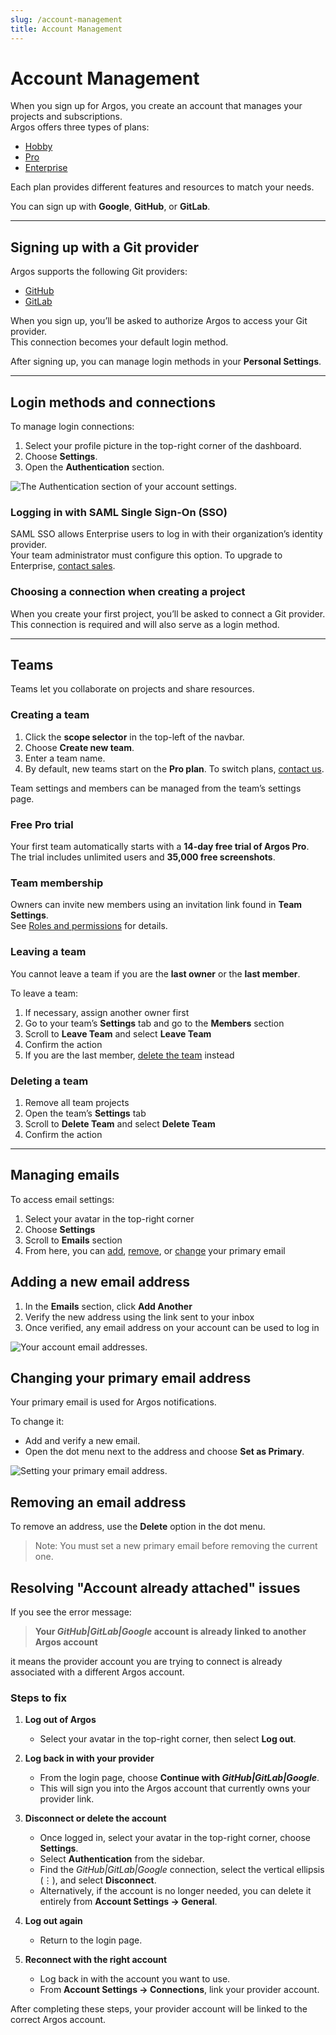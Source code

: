 ```yaml
---
slug: /account-management
title: Account Management
---
```


# Account Management

When you sign up for Argos, you create an account that manages your projects and subscriptions.  
Argos offers three types of plans:

- [Hobby](/pricing-plans#hobby-plan)
- [Pro](/pricing-plans#pro-plan)
- [Enterprise](/pricing-plans#enterprise-plan)

Each plan provides different features and resources to match your needs.

You can sign up with **Google**, **GitHub**, or **GitLab**.

---

## Signing up with a Git provider

Argos supports the following Git providers:

- [GitHub](/github)
- [GitLab](/gitlab)

When you sign up, you’ll be asked to authorize Argos to access your Git provider.  
This connection becomes your default login method.

After signing up, you can manage login methods in your **Personal Settings**.

---

## Login methods and connections

To manage login connections:

1. Select your profile picture in the top-right corner of the dashboard.
2. Choose **Settings**.
3. Open the **Authentication** section.

![The Authentication section of your account settings.](./account-management/authentication.png)

### Logging in with SAML Single Sign-On (SSO)

SAML SSO allows Enterprise users to log in with their organization’s identity provider.  
Your team administrator must configure this option. To upgrade to Enterprise, [contact sales](/contact-us).

### Choosing a connection when creating a project

When you create your first project, you’ll be asked to connect a Git provider.  
This connection is required and will also serve as a login method.

---

## Teams

Teams let you collaborate on projects and share resources.

### Creating a team

1. Click the **scope selector** in the top-left of the navbar.
2. Choose **Create new team**.
3. Enter a team name.
4. By default, new teams start on the **Pro plan**. To switch plans, [contact us](/contact-us).

Team settings and members can be managed from the team’s settings page.

### Free Pro trial

Your first team automatically starts with a **14-day free trial of Argos Pro**.  
The trial includes unlimited users and **35,000 free screenshots**.

### Team membership

Owners can invite new members using an invitation link found in **Team Settings**.  
See [Roles and permissions](/team-members-and-roles#owner-role) for details.

### Leaving a team

You cannot leave a team if you are the **last owner** or the **last member**.

To leave a team:

1. If necessary, assign another owner first
2. Go to your team’s **Settings** tab and go to the **Members** section
3. Scroll to **Leave Team** and select **Leave Team**
4. Confirm the action
5. If you are the last member, [delete the team](#deleting-a-team) instead

### Deleting a team

1. Remove all team projects
2. Open the team’s **Settings** tab
3. Scroll to **Delete Team** and select **Delete Team**
4. Confirm the action

---

## Managing emails

To access email settings:

1. Select your avatar in the top-right corner
2. Choose **Settings**
3. Scroll to **Emails** section
4. From here, you can [add](#adding-a-new-email-address), [remove](#removing-an-email-address), or [change](#changing-your-primary-email-address) your primary email

## Adding a new email address

1. In the **Emails** section, click **Add Another**
2. Verify the new address using the link sent to your inbox
3. Once verified, any email address on your account can be used to log in

![Your account email addresses.](./account-management/email-management.png)

## Changing your primary email address

Your primary email is used for Argos notifications.

To change it:

- Add and verify a new email.
- Open the dot menu next to the address and choose **Set as Primary**.

![Setting your primary email address.](./account-management/set-email-as-primary.png)

## Removing an email address

To remove an address, use the **Delete** option in the dot menu.

> Note: You must set a new primary email before removing the current one.

## Resolving "Account already attached" issues

If you see the error message:

> **Your _GitHub|GitLab|Google_ account is already linked to another Argos account**

it means the provider account you are trying to connect is already associated with a different Argos account.

### Steps to fix

1. **Log out of Argos**

   - Select your avatar in the top-right corner, then select **Log out**.

2. **Log back in with your provider**

   - From the login page, choose **Continue with _GitHub|GitLab|Google_**.
   - This will sign you into the Argos account that currently owns your provider link.

3. **Disconnect or delete the account**

   - Once logged in, select your avatar in the top-right corner, choose **Settings**.
   - Select **Authentication** from the sidebar.
   - Find the _GitHub|GitLab|Google_ connection, select the vertical ellipsis (⋮), and select **Disconnect**.
   - Alternatively, if the account is no longer needed, you can delete it entirely from **Account Settings → General**.

4. **Log out again**

   - Return to the login page.

5. **Reconnect with the right account**

   - Log back in with the account you want to use.
   - From **Account Settings → Connections**, link your provider account.

After completing these steps, your provider account will be linked to the correct Argos account.
